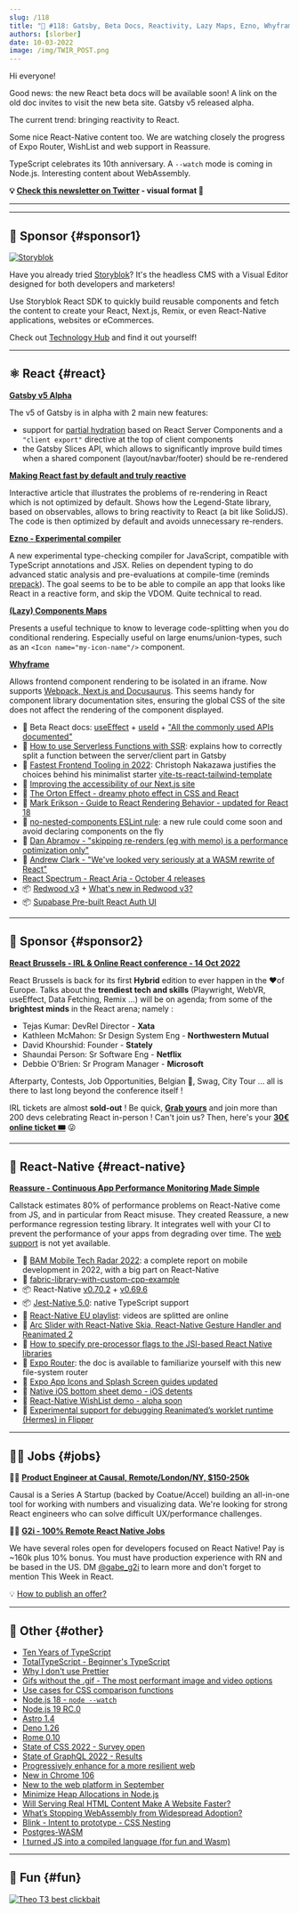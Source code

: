 ```yaml
---
slug: /118
title: "📨 #118: Gatsby, Beta Docs, Reactivity, Lazy Maps, Ezno, Whyframe, Reassure, Node.js, TypeScript, WASM..."
authors: [slorber]
date: 10-03-2022
image: /img/TWIR_POST.png
---
```


Hi everyone!

Good news: the new React beta docs will be available soon! A link on the old doc invites to visit the new beta site. Gatsby v5 released alpha.

The current trend: bringing reactivity to React.

Some nice React-Native content too. We are watching closely the progress of Expo Router, WishList and web support in Reassure.

TypeScript celebrates its 10th anniversary. A `--watch` mode is coming in Node.js. Interesting content about WebAssembly.

<!-- truncate -->

**💡 [Check this newsletter on Twitter](https://slo.im/thread) - visual format 🎨**

---


<Support />

---

## 💸 Sponsor {#sponsor1}

[![Storyblok](/emails/issues/116/storyblok.png)](https://www.storyblok.com/?utm_source=thisweekinreact&utm_medium=display&utm_campaign=AWA_SPON_TWIREACT_TRA&utm_content=thisweekinreact_en)

Have you already tried [Storyblok](https://www.storyblok.com/?utm_source=thisweekinreact&utm_medium=display&utm_campaign=AWA_SPON_TWIREACT_TRA&utm_content=thisweekinreact_en)? It's the headless CMS with a Visual Editor designed for both developers and marketers!

Use Storyblok React SDK to quickly build reusable components and fetch the content to create your React, Next.js, Remix, or even React-Native applications, websites or eCommerces.

Check out [Technology Hub](https://www.storyblok.com/technologies?utm_source=thisweekinreact&utm_medium=display&utm_campaign=AWA_SPON_TWIREACT_TRA&utm_content=thisweekinreact_en) and find it out yourself!

---

## ⚛️ React {#react}

**[Gatsby v5 Alpha](https://www.gatsbyjs.com/blog/gatsby-v5-alpha-is-here-and-its-pretty-exciting/)**

The v5 of Gatsby is in alpha with 2 main new features:

- support for [partial hydration](https://www.gatsbyjs.com/blog/a-look-at-partial-hydration-in-gatsby-5/) based on React Server Components and a `"client export"` directive at the top of client components
- the Gatsby Slices API, which allows to significantly improve build times when a shared component (layout/navbar/footer) should be re-rendered

**[Making React fast by default and truly reactive](https://legendapp.com/open-source/legend-state/)**

Interactive article that illustrates the problems of re-rendering in React which is not optimized by default. Shows how the Legend-State library, based on observables, allows to bring reactivity to React (a bit like SolidJS). The code is then optimized by default and avoids unnecessary re-renders.

**[Ezno - Experimental compiler](https://kaleidawave.github.io/posts/introducing-ezno/)**

A new experimental type-checking compiler for JavaScript, compatible with TypeScript annotations and JSX. Relies on dependent typing to do advanced static analysis and pre-evaluations at compile-time (reminds [prepack](https://prepack.io/)). The goal seems to be to be able to compile an app that looks like React in a reactive form, and skip the VDOM. Quite technical to read.

**[(Lazy) Components Maps](https://julesblom.com/writing/lazy-component-maps)**

Presents a useful technique to know to leverage code-splitting when you do conditional rendering. Especially useful on large enums/union-types, such as an `<Icon name="my-icon-name"/>` component.

**[Whyframe](https://whyframe.dev/)**

Allows frontend component rendering to be isolated in an iframe. Now supports [Webpack, Next.js and Docusaurus](https://twitter.com/bluwyoo/status/1576947013450539008). This seems handy for component library documentation sites, ensuring the global CSS of the site does not affect the rendering of the component displayed.

- 📖 Beta React docs: [useEffect](https://twitter.com/dan_abramov/status/1575320847279071232) + [useId](https://twitter.com/dan_abramov/status/1577283961763467265) + ["All the commonly used APIs documented"](https://twitter.com/dan_abramov/status/1575367224541560833)
- 📜 [How to use Serverless Functions with SSR](https://paulie.dev/posts/2022/09/how-to-use-serverless-fucntions-with-ssr/): explains how to correctly split a function between the server/client part in Gatsby
- 📜 [Fastest Frontend Tooling in 2022](https://cpojer.net/posts/fastest-frontend-tooling-in-2022): Christoph Nakazawa justifies the choices behind his minimalist starter [vite-ts-react-tailwind-template](https://github.com/cpojer/vite-ts-react-tailwind-template)
- 📜 [Improving the accessibility of our Next.js site](https://vercel.com/blog/improving-the-accessibility-of-our-nextjs-site)
- 📜 [The Orton Effect - dreamy photo effect in CSS and React](https://mikebifulco.com/posts/orton-effect-css-react)
- 📜 [Mark Erikson - Guide to React Rendering Behavior - updated for React 18](https://twitter.com/acemarke/status/1577301648850014210)
- 🚧 [no-nested-components ESLint rule](https://github.com/facebook/react/pull/25360): a new rule could come soon and avoid declaring components on the fly
- 🧵 [Dan Abramov - "skipping re-renders (eg with memo) is a performance optimization only"](https://twitter.com/dan_abramov/status/1575553047408902147)
- 🧵 [Andrew Clark - "We've looked very seriously at a WASM rewrite of React"](https://twitter.com/acdlite/status/1576302675766804480)
- [React Spectrum - React Aria - October 4 releases](https://twitter.com/devongovett/status/1577370727849680896)
- 📦 [Redwood v3](https://community.redwoodjs.com/t/redwood-3-0-0-is-now-available/3989) + [What's new in Redwood v3?](https://www.youtube.com/watch?v=o9LFWOxMlTs)
- 📦 [Supabase Pre-built React Auth UI](https://twitter.com/supabase/status/1577215238792916992)

<SubscribeFormEmbed />

---

## 💸 Sponsor {#sponsor2}

[**React Brussels - IRL & Online React conference - 14 Oct 2022**](https://www.react.brussels/)

React Brussels is back for its first **Hybrid** edition to ever happen in the ❤️of Europe. Talks about the **trendiest tech and skills** (Playwright, WebVR, useEffect, Data Fetching, Remix …) will be on agenda; from some of the **brightest minds** in the React arena; namely :

- Tejas Kumar: DevRel Director - **Xata**
- Kathleen McMahon: Sr Design System Eng - **Northwestern Mutual**
- David Khourshid: Founder - **Stately**
- Shaundai Person: Sr Software Eng - **Netflix**
- Debbie O'Brien: Sr Program Manager - **Microsoft**

Afterparty, Contests, Job Opportunities, Belgian 🍺, Swag, City Tour ... all is there to last long beyond the conference itself !

IRL tickets are almost **sold-out** ! Be quick, **[Grab yours](https://ti.to/bejs/react-brussels-2022/with/in-person-ticket-copy,group-3-tickets-20,group-4-tickets-25,group-5-tickets-30,student-junior-pass?source=undefined)** and join more than 200 devs celebrating React in-person ! Can't join us? Then, here's your [**30€ online ticket 🎟**](https://ti.to/bejs/react-brussels-2022/discount/online_lastweek) 😜

---

## 📱 React-Native {#react-native}

**[Reassure - Continuous App Performance Monitoring Made Simple](https://www.callstack.com/blog/app-performance-monitoring)**

Callstack estimates 80% of performance problems on React-Native come from JS, and in particular from React misuse. They created Reassure, a new performance regression testing library. It integrates well with your CI to prevent the performance of your apps from degrading over time. The [web support](https://github.com/callstack/reassure/issues/39) is not yet available.

- 📒 [BAM Mobile Tech Radar 2022](https://www.bam.tech/en-tech-radar): a complete report on mobile development in 2022, with a big part on React-Native
- 🔗 [fabric-library-with-custom-cpp-example](https://github.com/callstack/fabric-library-with-custom-cpp-example/)
- 📦 React-Native [v0.70.2](https://twitter.com/Kelset/status/1577262972396744704) + [v0.69.6](https://twitter.com/titozzz/status/1574744371865346049)
- 📦 [Jest-Native 5.0](https://github.com/testing-library/jest-native/releases): native TypeScript support
- 🎥 [React-Native EU playlist](https://www.youtube.com/watch?v=7QeINTWLUkc&list=PLZ3MwD-soTTE-qcA0MrcvZBdmkHJSIjJX): videos are splitted are online
- 🎥 [Arc Slider with React-Native Skia, React-Native Gesture Handler and Reanimated 2](https://www.youtube.com/watch?v=fWLyKzEXaJI)
- 📜 [How to specify pre-processor flags to the JSI-based React Native libraries](https://dev.to/craftzdog/how-to-specify-pre-processor-flags-to-the-jsi-based-react-native-libraries-51m5)
- 📖 [Expo Router](https://expo.github.io/router/): the doc is available to familiarize yourself with this new file-system router
- 📖 [Expo App Icons and Splash Screen guides updated](https://twitter.com/amanhimself/status/1575589181237043200)
- 🎨 [Native iOS bottom sheet demo - iOS detents](https://twitter.com/FernandoTheRojo/status/1575247583634935808)
- 🎨 [React-Native WishList demo - alpha soon](https://twitter.com/margelo_io/status/1576887456024043520)
- 🎨 [Experimental support for debugging Reanimated’s worklet runtime (Hermes) in Flipper](https://twitter.com/swmansion/status/1577308811890610176)

---

## 🧑‍💻 Jobs {#jobs}

🧑‍💼 [**Product Engineer at Causal, Remote/London/NY, $150-250k**](https://jobs.lever.co/causal-app/4acaafbe-ef3d-45a6-bbe6-687c022d727c?lever-origin=applied&lever-source%5B%5D=thisweekinreact.com)

Causal is a Series A Startup (backed by Coatue/Accel) building an all-in-one tool for working with numbers and visualizing data. We're looking for strong React engineers who can solve difficult UX/performance challenges.

🧑‍💼 [**G2i - 100% Remote React Native Jobs**](https://twitter.com/gabe_g2i/status/1563204813881425926?s=20&t=ArRLC77BpRwXXCdx8fnUqw)

We have several roles open for developers focused on React Native! Pay is ~160k plus 10% bonus. You must have production experience with RN and be based in the US. DM [@gabe_g2i](https://twitter.com/gabe_g2i) to learn more and don't forget to mention This Week in React.

💡 [How to publish an offer?](https://thisweekinreact.com/sponsor)

---

## 🔀 Other {#other}

- [Ten Years of TypeScript](https://devblogs.microsoft.com/typescript/ten-years-of-typescript)
- [TotalTypeScript - Beginner's TypeScript](https://www.totaltypescript.com/tutorials/beginners-typescript)
- [Why I don't use Prettier](https://antfu.me/posts/why-not-prettier)
- [Gifs without the .gif - The most performant image and video options](https://css-tricks.com/gifs-without-the-gif-the-most-performant-image-and-video-options-right-now/)
- [Use cases for CSS comparison functions](https://ishadeed.com/article/use-cases-css-comparison-functions/)
- [Node.js 18 - `node --watch`](https://github.com/nodejs/node/pull/44366)
- [Node.js 19 RC.0](https://twitter.com/ruyadorno/status/1575628377372823552)
- [Astro 1.4](https://astro.build/blog/astro-140/)
- [Deno 1.26](https://deno.com/blog/v1.26)
- [Rome 0.10](https://twitter.com/rometools/status/1577296196502278150)
- [State of CSS 2022 - Survey open](https://stateofcss.com/en-us/)
- [State of GraphQL 2022 - Results](https://2022.stateofgraphql.com/en-US/)
- [Progressively enhance for a more resilient web](https://jjenzz.com/progressively-enhance-for-a-more-resilient-web)
- [New in Chrome 106](https://developer.chrome.com/blog/new-in-chrome-106/)
- [New to the web platform in September](https://web.dev/web-platform-09-2022/)
- [Minimize Heap Allocations in Node.js](https://blog.appsignal.com/2022/09/28/minimize-heap-allocations-in-nodejs.html)
- [Will Serving Real HTML Content Make A Website Faster?](https://blog.webpagetest.org/posts/will-html-content-make-site-faster/)
- [What’s Stopping WebAssembly from Widespread Adoption?](https://thenewstack.io/whats-stopping-webassembly-from-widespread-adoption/)
- [Blink - Intent to prototype - CSS Nesting](https://twitter.com/intenttoship/status/1576951638325186565)
- [Postgres-WASM](https://supabase.com/blog/postgres-wasm)
- [I turned JS into a compiled language (for fun and Wasm)](https://surma.dev/things/compile-js/)

---

## 🤭 Fun {#fun}

[![Theo T3 best clickbait](/emails/issues/118/meme.png)](https://twitter.com/t3dotgg/status/1576467328606253057)
